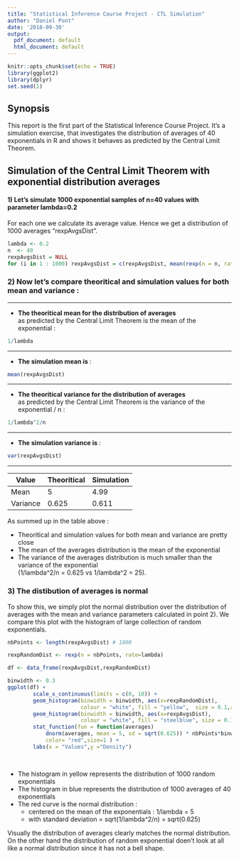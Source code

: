 ```yaml
---
title: "Statistical Inference Course Project - CTL Simulation"
author: "Daniel Pont"
date: '2018-09-30'
output:
  pdf_document: default
  html_document: default
---
```


```r
knitr::opts_chunk$set(echo = TRUE)
library(ggplot2)
library(dplyr)
set.seed(1)
```

## Synopsis
This report is the first part of the Statistical Inference Course Project. It's a simulation exercise, that investigates the distribution of averages of 40 exponentials in R and shows it behaves as predicted by the Central Limit Theorem.


## Simulation of the Central Limit Theorem with exponential distribution averages

#### 1) Let's simulate 1000 exponential samples of  n=40 values with parameter lambda=0.2   
For each one we calculate its average value. Hence we get a distribution of 1000 averages "rexpAvgsDist". 


```r
lambda <- 0.2
n  <- 40 
rexpAvgsDist = NULL
for (i in 1 : 1000) rexpAvgsDist = c(rexpAvgsDist, mean(rexp(n = n, rate=lambda)))
```

### 2) Now let's compare theoritical and simulation values for both mean and variance :
 
***
  
* **The theoritical mean for the distribution of averages **  
as predicted by the Central Limit Theorem is the mean of the exponential  : 

```r
1/lambda
```

***

* **The simulation mean is ** :

```r
mean(rexpAvgsDist)
```


***

* **The theoritical variance for the distribution of averages**  
as predicted by the Central Limit Theorem is the variance of the exponential / n : 

```r
1/lambda^2/n
```
  
*** 

* **The simulation variance is ** :

```r
var(rexpAvgsDist)
```

***

| Value     | Theoritical | Simulation |
| --------- | ----------- | ---------- |
| Mean      |      5      |    4.99    |
| Variance  |   0.625     |   0.611    |

As summed up in the table above :

* Theoritical and simulation values for both mean and variance are pretty close
* The mean of the averages distribution is the mean of the exponential
* The variance of the averages distribution is much smaller than the variance of the exponential  
  (1/lambda^2/n = 0.625 vs 1/lambda^2 = 25).


### 3) The distibution of averages is normal

To show this, we simply plot the normal distribution over the distribution of averages
with the mean and variance parameters calculated in point 2). 
We compare this plot with  the histogram of large collection of random exponentials.  


```r
nbPoints <- length(rexpAvgsDist) # 1000

rexpRandomDist <- rexp(n = nbPoints, rate=lambda)

df <- data_frame(rexpAvgsDist,rexpRandomDist) 

binwidth <- 0.3
ggplot(df) + 
        scale_x_continuous(limits = c(0, 10)) +
        geom_histogram(binwidth = binwidth, aes(x=rexpRandomDist), 
                       colour = "white", fill = "yellow",  size = 0.1,alpha=0.5)+
        geom_histogram(binwidth = binwidth, aes(x=rexpAvgsDist), 
                       colour = "white", fill = "steelblue", size = 0.1,alpha=0.5)  +
        stat_function(fun = function(averages) 
            dnorm(averages, mean = 5, sd = sqrt(0.625)) * nbPoints*binwidth,
            color= "red",size=1 ) +
        labs(x = "Values",y ="Density")
        
                
```

* The histogram in yellow represents the distribution of 1000 random exponentials
* The histogram in blue represents the distribution of 1000 averages of 40 exponentials 
* The red curve is the normal distribution :
    + centered on the mean of the exponentials : 1/lambda = 5
    + with standard deviation = sqrt(1/lambda^2/n) = sqrt(0.625)

Visually the distribution of averages clearly matches the normal distribution. 
On the other hand the distribution of random exponential doen't look at all like 
a normal distribution since it has not a bell shape.  
